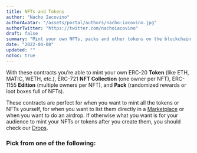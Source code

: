 ```yaml
---
title: NFTs and Tokens
author: "Nacho Iacovino"
authorAvatar: "/assets/portal/authors/nacho-iacovino.jpg"
authorTwitter: "https://twitter.com/nachoiacovino"
draft: false
summary: "Mint your own NFTs, packs and other tokens on the blockchain using thirdweb. Easily deploy ERC-721, ERC-1155 and ERC-20s." 
date: "2022-04-08"
updated: ""
noToc: true
---
```


With these contracts you’re able to mint your own ERC-20 **Token** (like ETH, MATIC, WETH, etc.), ERC-721 **NFT Collection** (one owner per NFT), ERC-1155 **Edition** (multiple owners per NFT), and **Pack** (randomized rewards or loot boxes full of NFTs). 
 
These contracts are perfect for when you want to mint all the tokens or NFTs yourself, for when you want to list them directly in a [Marketplace](/contracts/marketplace) or when you want to do an airdrop. If otherwise what you want is for your audience to mint your NFTs or tokens after you create them, you should check our [Drops](/contracts/drops).

### Pick from one of the following:

<br />

<SimpleGrid columns="2" gap="5">
  <MdxLinkCard
    title="NFT Collection"
    subtitle="A collection of one-of-one NFTs"
    contractType="nft-collection"
  />
  <MdxLinkCard
    title="Edition"
    subtitle="A collection of N-of-one NFTs"
    contractType="edition"
  />
  <MdxLinkCard
    title="Token"
    subtitle="Your own ERC20 token"
    contractType="token"
  />
  <MdxLinkCard
    title="Pack"
    subtitle="Randomized rewards (lootboxes)"
    contractType="pack"
  />
</SimpleGrid>

